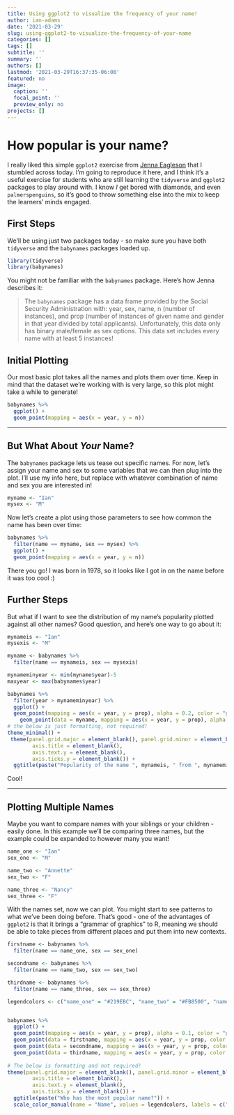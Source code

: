 ```yaml
---
title: Using ggplot2 to visualize the frequency of your name!
author: ian-adams
date: '2021-03-29'
slug: using-ggplot2-to-visualize-the-frequency-of-your-name
categories: []
tags: []
subtitle: ''
summary: ''
authors: []
lastmod: '2021-03-29T16:37:35-06:00'
featured: no
image:
  caption: ''
  focal_point: ''
  preview_only: no
projects: []
---
```



# How popular is your name?

I really liked this simple `ggplot2` exercise from [Jenna Eagleson](https://twitter.com/JennaEagleson) that I stumbled across today. I'm going to reproduce it here, and I think it's a useful exercise for students who are still learning the `tidyverse` and `ggplot2` packages to play around with. I know *I* get bored with diamonds, and even `palmerspenguins`, so it's good to throw something else into the mix to keep the learners' minds engaged.


## First Steps

We'll be using just two packages today - so make sure you have both `tidyverse` and the `babynames` packages loaded up.

```r

library(tidyverse)
library(babynames)

```

You might not be familiar with the `babynames` package. Here's how Jenna describes it:

> The `babynames` package has a data frame provided by the Social Security Administration with: year, sex, name, n (number of instances), and prop (number of instances of given name and gender in that year divided by total applicants). Unfortunately, this data only has binary male/female as sex options. This data set includes every name with at least 5 instances!

## Initial Plotting

Our most basic plot takes all the names and plots them over time. Keep in mind that the dataset we're working with is very large, so this plot might take a while to generate!

```r

babynames %>%
  ggplot() +
  geom_point(mapping = aes(x = year, y = n))

```

---

## But What About *Your* Name?

The `babynames` package lets us tease out specific names. For now, let's assign your name and sex to some variables that we can then plug into the plot. I'll use my info here, but replace with whatever combination of name and sex you are interested in!

```r

myname <- "Ian"
mysex <- "M"

```


Now let's create a plot using those parameters to see how common the name has been over time:

```r

babynames %>%
  filter(name == myname, sex == mysex) %>%
  ggplot() +
  geom_point(mapping = aes(x = year, y = n))

```

There you go! I was born in 1978, so it looks like I got in on the name before it was too cool :)

## Further Steps

But what if I want to see the distribution of my name's popularity plotted against all other names? Good question, and here's one way to go about it:

```r

mynameis <- "Ian"
mysexis <- "M"

myname <- babynames %>%
  filter(name == mynameis, sex == mysexis)

mynameminyear <- min(myname$year)-5
maxyear <- max(babynames$year)

babynames %>%
  filter(year > mynameminyear) %>%
  ggplot() +
  geom_point(mapping = aes(x = year, y = prop), alpha = 0.2, color = "gray") +
    geom_point(data = myname, mapping = aes(x = year, y = prop), alpha = 0.8, color = "#013175") +
# the below is just formatting, not required!  
theme_minimal() +
 theme(panel.grid.major = element_blank(), panel.grid.minor = element_blank(), panel.background = element_blank(),
        axis.title = element_blank(),
        axis.text.y = element_blank(),
        axis.ticks.y = element_blank()) +
  ggtitle(paste("Popularity of the name ", mynameis, " from ", mynameminyear, " to ", maxyear))

```
Cool!

---

## Plotting Multiple Names

Maybe you want to compare names with your siblings or your children - easily done. In this example we'll be comparing three names, but the example could be expanded to however many you want!

```r
name_one <- "Ian"
sex_one <- "M"

name_two <- "Annette"
sex_two <- "F"

name_three <- "Nancy"
sex_three <- "F"

```

With the names set, now we can plot. You might start to see patterns to what we've been doing before. That's good - one of the advantages of `ggplot2` is that it brings a "grammar of graphics" to R, meaning we should be able to take pieces from different places and put them into new contexts.

```r

firstname <- babynames %>%
  filter(name == name_one, sex == sex_one)

secondname <- babynames %>%
  filter(name == name_two, sex == sex_two)

thirdname <- babynames %>%
  filter(name == name_three, sex == sex_three)

legendcolors <- c("name_one" = "#219EBC", "name_two" = "#FB8500", "name_three" = "#023047")


babynames %>%
  ggplot() +
  geom_point(mapping = aes(x = year, y = prop), alpha = 0.1, color = "gray") +
  geom_point(data = firstname, mapping = aes(x = year, y = prop, color = "name_one"), alpha = 0.8) +
  geom_point(data = secondname, mapping = aes(x = year, y = prop, color = "name_two"), alpha = 0.8) +
  geom_point(data = thirdname, mapping = aes(x = year, y = prop, color = "name_three"), alpha = 0.8) +
 
# The below is formatting and not required!
theme(panel.grid.major = element_blank(), panel.grid.minor = element_blank(), panel.background = element_blank(),
        axis.title = element_blank(),
        axis.text.y = element_blank(),
        axis.ticks.y = element_blank()) +
  ggtitle(paste("Who has the most popular name?")) +
  scale_color_manual(name = "Name", values = legendcolors, labels = c("Ian", "Nancy", "Annette"))

```
